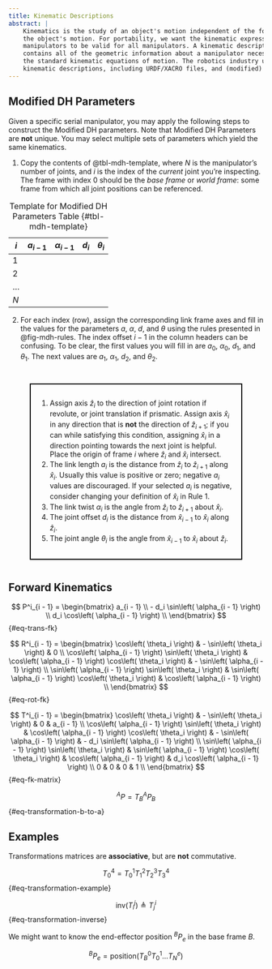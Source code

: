 ```yaml
---
title: Kinematic Descriptions
abstract: |
    Kinematics is the study of an object's motion independent of the forces that cause
    the object's motion. For portability, we want the kinematic expressions for robotic 
    manipulators to be valid for all manipulators. A kinematic description, in this context,
    contains all of the geometric information about a manipulator necessary to form
    the standard kinematic equations of motion. The robotics industry uses several standard
    kinematic descriptions, including URDF/XACRO files, and (modified) DH parameters.
---
```


## Modified DH Parameters

Given a specific serial manipulator, you may apply the following steps to construct the Modified DH parameters.
Note that Modified DH Parameters are **not** unique. You may select multiple sets of parameters which
yield the same kinematics. 

1. Copy the contents of @tbl-mdh-template, where $N$ is the manipulator's number of joints, 
and $i$ is the index of the *current* joint you're inspecting. The frame with index $0$
should be the _base frame_ or _world frame_: some frame from which all joint positions can 
be referenced.

| $i$ | $a_{i-1}$ | $\alpha_{i-1}$ | $d_i$ | $\theta_i$ |
|-----|-----------|----------------|-------|------------|
| 1   |           |                |       |            |
| 2   |           |                |       |            |
| ... |           |                |       |            |
| $N$ |           |                |       |            |

: Template for Modified DH Parameters Table {#tbl-mdh-template}

2. For each index (row), assign the corresponding link frame axes and fill in the values 
for the parameters $a$, $\alpha$, $d$, and $\theta$ using
the rules presented in @fig-mdh-rules. The index offset $i-1$ in the column headers can 
be confusing. To be clear, the first values you will fill in are $a_0$, $\alpha_0$, $d_1$,
and $\theta_1$. The next values are $a_1$, $\alpha_1$, $d_2$, and $\theta_2$.

:::{#fig-mdh-rules fig-cap="Rules for Selecting Modified DH Parameter Values" style="border: 2px solid black; padding: 1em; margin: 3em;"}
1. Assign axis $\hat{z}_i$ to the direction of joint rotation if revolute, or joint
translation if prismatic. Assign axis $\hat{x}_i$ in any direction that is **not** the 
direction of $\hat{z}_{i+1}$; if you can while satisfying this condition, assigning 
$\hat{x}_i$ in a direction pointing towards the next joint is helpful. Place the origin
of frame $i$ where $\hat{z}_i$ and $\hat{x}_i$ intersect.
2. The link length $a_{i}$ is the distance from $\hat{z}_i$ to $\hat{z}_{i+1}$ along 
$\hat{x}_i$. Usually this value is positive or zero; negative $a_i$ values are discouraged.
If your selected $a_i$ is negative, consider changing your definition of $\hat{x}_i$ in Rule $1$.
3. The link twist $\alpha_{i}$ is the angle from $\hat{z}_i$ to $\hat{z}_{i+1}$ about 
$\hat{x}_i$.
4. The joint offset $d_{i}$ is the distance from $\hat{x}_{i-1}$ to $\hat{x}_{i}$ along 
$\hat{z}_{i}$.
5. The joint angle $\theta_{i}$ is the angle from $\hat{x}_{i-1}$ to $\hat{x}_{i}$ about 
$\hat{z}_{i}$.
:::

## Forward Kinematics

$$
P^i_{i - 1} = \begin{bmatrix}
a_{i - 1} \\
- d_i \sin\left( \alpha_{i - 1} \right) \\
d_i \cos\left( \alpha_{i - 1} \right) \\
\end{bmatrix}
$$ {#eq-trans-fk}

$$
R^i_{i - 1} = \begin{bmatrix}
\cos\left( \theta_i \right) &  - \sin\left( \theta_i \right) & 0 \\
\cos\left( \alpha_{i - 1} \right) \sin\left( \theta_i \right) & \cos\left( \alpha_{i - 1} \right) \cos\left( \theta_i \right) &  - \sin\left( \alpha_{i - 1} \right) \\
\sin\left( \alpha_{i - 1} \right) \sin\left( \theta_i \right) & \sin\left( \alpha_{i - 1} \right) \cos\left( \theta_i \right) & \cos\left( \alpha_{i - 1} \right) \\
\end{bmatrix}
$$ {#eq-rot-fk}


$$
T^i_{i - 1} = \begin{bmatrix}
\cos\left( \theta_i \right) &  - \sin\left( \theta_i \right) & 0 & a_{i - 1} \\
\cos\left( \alpha_{i - 1} \right) \sin\left( \theta_i \right) & \cos\left( \alpha_{i - 1} \right) \cos\left( \theta_i \right) &  - \sin\left( \alpha_{i - 1} \right) &  - d_i \sin\left( \alpha_{i - 1} \right) \\
\sin\left( \alpha_{i - 1} \right) \sin\left( \theta_i \right) & \sin\left( \alpha_{i - 1} \right) \cos\left( \theta_i \right) & \cos\left( \alpha_{i - 1} \right) & d_i \cos\left( \alpha_{i - 1} \right) \\
0 & 0 & 0 & 1 \\
\end{bmatrix}
$$ {#eq-fk-matrix}

$$
{}^AP = T_B^A P_B
$$ {#eq-transformation-b-to-a}

## Examples
 
Transformations matrices are **associative**, but are **not** commutative. 

$$
T_0^4 = T_0^1 T_1^2 T_2^3 T_3^4 
$$ {#eq-transformation-example}

$$
\text{inv}(T_i^j) \triangleq T_j^i
$$ {#eq-transformation-inverse}

We might want to know the end-effector position $^BP_e$ in the base frame $B$. 

$$
^BP_e = \text{position}(T_B^0 T_0^1 ... T_N^e)
$$

